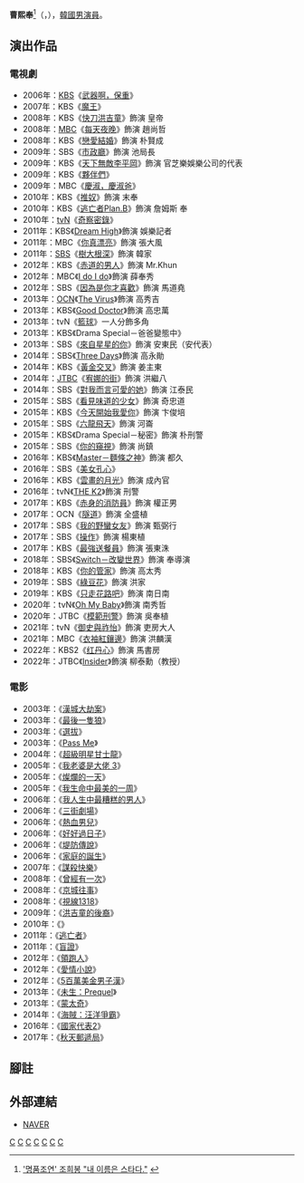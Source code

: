 {{藝人
|姓名 = 曹熙奉
|類型 = 男演員
|圖片 =
|圖片尺寸 = 
|圖片簡介 = 
|本名 =
|外文名 = 조희봉 
|外文 = ko
|羅馬拼音 = Cho Hee Bong
|英文名 =
|暱稱 =
|其他藝名 = 
|國籍 = {{KOR}}
|出生日期 = {{birth_date_and_age|1971|8|23}}
|出生地點 = {{KOR}}
|宗教信仰 = 
|語言 = [[韓語|韓語]]
|配偶 = 
|職業 = [[演員|演員]]
|教育程度 = [[西江大學|西江大學]]經濟學系
|出道作 = 
|出道日期 = 1997年
|代表作 = 
|活躍年代 =
|唱片公司 = 
|經紀公司 = Starvillage Entertainment
|相關團體 = 
|網站 = 
}}
{{Infobox Korean name
|hangul = 조희봉
|hanja = {{linktext|曺|熙|奉}}
}}
'''曹熙奉'''<ref>[http://sports.chosun.com/news/ntype.htm?id=201108190100146030012451&servicedate=20110818 '명품조연' 조희봉 "내 이름은 스타다."] {{Wayback|url=http://sports.chosun.com/news/ntype.htm?id=201108190100146030012451&servicedate=20110818 |date=20140102190918 }}{{ko}}</ref>（{{lang-ko|조희봉}}，{{bd|1971年|8月23日}}），[[韓國|韓國]][[男演員|男演員]]。

== 演出作品 ==
=== 電視劇 ===
*2006年：[[韓國放送公社|KBS]]《[[武器啊，保重|武器啊，保重]]》
*2007年：KBS《[[魔王_(韓國電視劇)|魔王]]》
*2008年：KBS《[[快刀洪吉童|快刀洪吉童]]》飾演 皇帝
*2008年：[[韓國文化廣播公司|MBC]]《[[每天夜晚|每天夜晚]]》飾演 趙尚哲
*2008年：KBS《[[戀愛結婚_(電視劇)|戀愛結婚]]》飾演 朴賢成
*2009年：SBS《[[市政廳|市政廳]]》飾演 池局長
*2009年：KBS《[[天下無敵李平岡|天下無敵李平岡]]》飾演 官芝樂娛樂公司的代表
*2009年：KBS《[[夥伴們|夥伴們]]》
*2009年：MBC《[[慶淑，慶淑爸|慶淑，慶淑爸]]》
*2010年：KBS《[[推奴|推奴]]》飾演 末奉
*2010年：KBS《[[逃亡者Plan.B|逃亡者Plan.B]]》飾演 詹姆斯 奉
*2010年：[[tvN|tvN]]《[[奇察密錄|奇察密錄]]》
*2011年：KBS《[[Dream_High|Dream High]]》飾演 娛樂記者
*2011年：MBC《[[你真漂亮|你真漂亮]]》飾演 張大風
*2011年：[[SBS_(韓國)|SBS]]《[[樹大根深|樹大根深]]》飾演 韓家
*2012年：KBS《[[赤道的男人|赤道的男人]]》飾演 Mr.Khun
*2012年：MBC《[[I_do_I_do|I do I do]]》飾演 薛奉秀
*2012年：SBS《[[因為是你才喜歡|因為是你才喜歡]]》飾演 馬道堯
*2013年：[[OCN|OCN]]《[[The_Virus|The Virus]]》飾演 高秀吉
*2013年：KBS《[[Good_Doctor|Good Doctor]]》飾演 高忠萬
*2013年：tvN《[[籃球_(電視劇)|籃球]]》一人分飾多角
*2013年：KBS《Drama Special－爸爸變態中》
*2013年：SBS《[[來自星星的你|來自星星的你]]》飾演 安東民（安代表）
*2014年：SBS《[[Three_Days|Three Days]]》飾演 高永勛
*2014年：KBS《[[黃金交叉|黃金交叉]]》飾演 姜主東
*2014年：[[JTBC|JTBC]]《[[宥娜的街|宥娜的街]]》飾演 洪繼八
*2014年：SBS《[[對我而言可愛的她|對我而言可愛的她]]》飾演 江泰民
*2015年：SBS《[[看見味道的少女|看見味道的少女]]》飾演 奇忠道
*2015年：KBS《[[今天開始我愛你|今天開始我愛你]]》飾演 卞俊培
*2015年：SBS《[[六龍飛天|六龍飛天]]》飾演 河崙
*2015年：KBS《Drama Special－秘密》飾演 朴刑警
*2015年：SBS《[[你的窺視|你的窺視]]》飾演 尚鎮
*2016年：KBS《[[Master－麵條之神|Master－麵條之神]]》飾演 都久
*2016年：SBS《[[美女孔心|美女孔心]]》
*2016年：KBS《[[雲畫的月光|雲畫的月光]]》飾演 成內官
*2016年：tvN《[[THE_K2|THE K2]]》飾演 刑警
*2017年：KBS《[[赤身的消防員|赤身的消防員]]》飾演 權正男
*2017年：OCN《[[隧道_(電視劇)|隧道]]》飾演 全盛植
*2017年：SBS《[[我的野蠻女友_(韓國電視劇)|我的野蠻女友]]》飾演 甄弼行
*2017年：SBS《[[操作_(電視劇)|操作]]》飾演 楊東植
*2017年：KBS《[[最強送餐員|最強送餐員]]》飾演 張東洙
*2018年：SBS《[[Switch－改變世界|Switch－改變世界]]》飾演 奉導演
*2018年：KBS《[[你的管家|你的管家]]》飾演 高太秀
*2019年：SBS《[[綠豆花|綠豆花]]》飾演 洪家
*2019年：KBS《[[只走花路吧|只走花路吧]]》飾演 南日南
*2020年：tvN《[[Oh_My_Baby|Oh My Baby]]》飾演 南秀哲
*2020年：JTBC《[[模範刑警|模範刑警]]》飾演 吳奉植
*2021年：tvN《[[御史與祚怡|御史與祚怡]]》飾演 吏房大人
*2021年：MBC《[[衣袖紅鑲邊|衣袖紅鑲邊]]》飾演 洪麟漢
*2022年：KBS2《[[红丹心|红丹心]]》飾演 馬書房
*2022年：JTBC《[[Insider|Insider]]》飾演 柳泰勳（教授）

=== 電影 ===
*2003年：《[[漢城大劫案|漢城大劫案]]》
*2003年：《[[最後一隻狼|最後一隻狼]]》
*2003年：《[[選拔|選拔]]》
*2003年：《[[Pass_Me|Pass Me]]》
*2004年：《[[超級明星甘士龍|超級明星甘士龍]]》
*2005年：《[[我老婆是大佬_3|我老婆是大佬 3]]》
*2005年：《[[燦爛的一天|燦爛的一天]]》
*2005年：《[[我生命中最美的一周|我生命中最美的一周]]》
*2006年：《[[我人生中最糟糕的男人|我人生中最糟糕的男人]]》
*2006年：《[[三街劇場|三街劇場]]》
*2006年：《[[熱血男兒_(電影)|熱血男兒]]》
*2006年：《[[好好過日子|好好過日子]]》
*2006年：《[[堤防傳說|堤防傳說]]》
*2006年：《[[家庭的誕生|家庭的誕生]]》
*2007年：《[[謀殺快樂|謀殺快樂]]》
*2008年：《[[曾經有一次|曾經有一次]]》
*2008年：《[[京城往事|京城往事]]》
*2008年：《[[視線1318|視線1318]]》
*2009年：《[[洪吉童的後裔|洪吉童的後裔]]》
*2010年：《{{link-ko|暢銷書 (電影)|베스트셀러_(영화)|暢銷書}}》
*2011年：《[[逃亡者|逃亡者]]》
*2011年：《[[盲證|盲證]]》
*2012年：《[[領跑人|領跑人]]》
*2012年：《[[愛情小說_(電影)|愛情小說]]》
*2012年：《[[5百萬美金男子漢|5百萬美金男子漢]]》
*2013年：《[[未生：Prequel|未生：Prequel]]》
*2013年：《[[蒙太奇_(電影)|蒙太奇]]》
*2014年：《[[海賊：汪洋爭霸|海賊：汪洋爭霸]]》
*2016年：《[[國家代表2|國家代表2]]》
*2017年：《[[秋天郵遞局|秋天郵遞局]]》

== 腳註 ==
{{reflist}}

== 外部連結 ==
*[http://people.search.naver.com/search.naver?where=nexearch&query=%EC%A1%B0%ED%9D%AC%EB%B4%89&sm=tab_txc&ie=utf8&key=PeopleService&os=124498 NAVER] {{Wayback|url=http://people.search.naver.com/search.naver?where=nexearch&query=%EC%A1%B0%ED%9D%AC%EB%B4%89&sm=tab_txc&ie=utf8&key=PeopleService&os=124498 |date=20140102191819 }}{{ko}}
{{Village Entertainment}}
[[Category:韓國電視演員|C]]
[[Category:韓國電影演員|C]]
[[Category:韓國舞台演員|C]]
[[Category:西江大學校友|C]]
[[Category:曹姓|C]]
[[Category:韓國男演員|C]]
[[Category:1971年出生|C]]